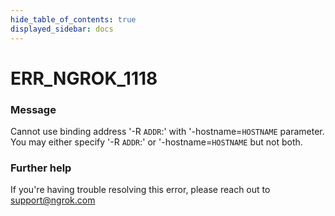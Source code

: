 ```yaml
---
hide_table_of_contents: true
displayed_sidebar: docs
---
```



# ERR_NGROK_1118

### Message

Cannot use binding address '-R `ADDR`:' with '-hostname=`HOSTNAME` parameter.
You may either specify '-R `ADDR`:' or '-hostname=`HOSTNAME` but not both.

### Further help

If you're having trouble resolving this error, please reach out to [support@ngrok.com](mailto:support@ngrok.com?subject=Help%20with%20ERR_NGROK_1118)

<ErrorDetails error="err_ngrok_1118" />
